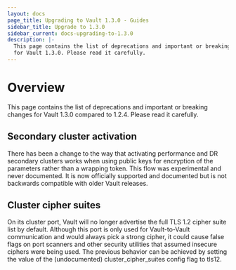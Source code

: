```yaml
---
layout: docs
page_title: Upgrading to Vault 1.3.0 - Guides
sidebar_title: Upgrade to 1.3.0
sidebar_current: docs-upgrading-to-1.3.0
description: |-
  This page contains the list of deprecations and important or breaking changes
  for Vault 1.3.0. Please read it carefully.
---
```


# Overview

This page contains the list of deprecations and important or breaking changes
for Vault 1.3.0 compared to 1.2.4. Please read it carefully.

## Secondary cluster activation

There has been a change to the way that activating performance and DR secondary
clusters works when using public keys for encryption of the parameters rather
than a wrapping token. This flow was experimental and never documented. It is
now officially supported and documented but is not backwards compatible with
older Vault releases.

## Cluster cipher suites

On its cluster port, Vault will no longer advertise the full TLS 1.2 cipher
suite list by default. Although this port is only used for Vault-to-Vault
communication and would always pick a strong cipher, it could cause false flags
on port scanners and other security utilities that assumed insecure ciphers were
being used. The previous behavior can be achieved by setting the value of the
(undocumented) cluster_cipher_suites config flag to tls12.
